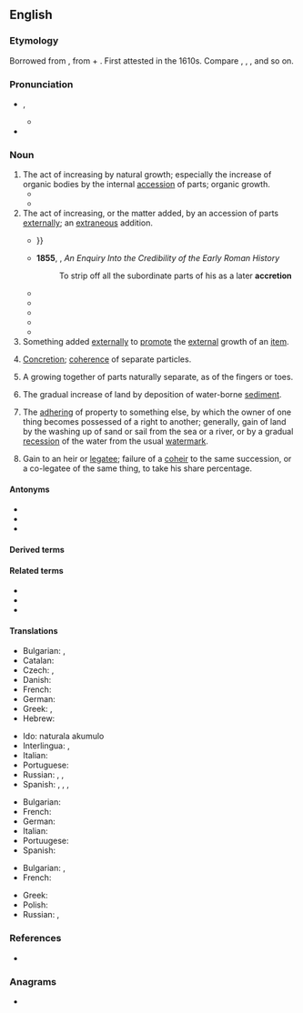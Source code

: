 {{also|accrétion}}
==English==

===Etymology===
Borrowed from {{bor|en|la|accrētiō}}, from {{m|la|ad||to}} + {{m|la|crēscō||grow}}. First attested in the 1610s. Compare {{m|en|crescent}}, {{m|en|increase}}, {{m|en|accrue}}, and so on.

===Pronunciation===
* {{a|US}} {{enPR|ŭkrēshən}}, {{IPA|en|/ə.ˈkɹi.ʃən/}}
** {{audio|en|LL-Q1860 (eng)-Vealhurl-accretion.wav|Audio (RP)}}
* {{rhymes|en|iːʃən|s=3}}

===Noun===
{{en-noun|~}}

# The act of increasing by natural growth; especially the increase of organic bodies by the internal [[accession]] of parts; organic growth.
#* {{RQ:Chesnutt House Behind the Cedars|chapter=I|passage=There might have been a slight '''accretion''' of the moss and lichen on the shingled roof.}}
#* {{RQ:Wharton Age of Innocence|chapter=IV|passage=The immense '''accretion''' of flesh which had descended on her in middle life like a flood of lava on a doomed city had changed her from a plump active little woman with a neatly-turned foot and ankle into something as vast and august as a natural phenomenon.}}
# The act of increasing, or the matter added, by an accession of parts [[externally]]; an [[extraneous]] addition.
#: {{ux|en|an '''accretion''' of earth}}
#: {{ux|en|A mineral augments not by growth, but by '''accretion'''.}}
#* {{quote-journal|en|author=Nathaniel Parker Willis|authorlink=Nathaniel Parker Willis|title=Death of Edgar Poe|work={{w|Town & Country (magazine)|Home Journal}}|date=October 20, 1849|url=http://www.eapoe.org/papers/MISC1827/18491020.htm|passage=Suddenly starting from a proposition, exactly and sharply defined, in terms of utmost simplicity and clearness, he rejected the forms of customary logic, and by a crystalline process of '''accretion''', built up his ocular demonstrations in forms of gloomiest and ghastliest grandeur, {{...|or in those of the most airy and delicious beauty, so minutely and distinctly, yet so rapidly, that the attention which was yielded to him was chained till it stood among his wonderful creations, till he himself dissolved the spell, and brought his hearers back to common and base existence, by vulgar fancies or exhibitions of the ignoblest passion.}}}}
#* '''1855''', {{w|George Cornewall Lewis}}, ''An Enquiry Into the Credibility of the Early Roman History''
#*: To strip off all the subordinate parts of his as a later '''accretion'''
#* {{quote-book|en|year=1891|title=The Women of the French Salons|author=Amelia Gere Mason|authorlink=Amelia Gere Mason|url=https://www.gutenberg.org/files/2528/2528-h/2528-h.htm|passage=Our social life is largely a form, a whirl, a commercial relation, a display, a duty, the result of external '''accretion''', not of internal growth.}}
#* {{RQ:Hardy Tess|passage=She had no fear of the shadows; her sole idea seemed to be to shun mankind—or rather that cold '''accretion''' called the world, which, so terrible in the mass, is so unformidable, even pitiable, in its units.}}
#* {{RQ:London Burning Daylight|passage=Two-story log buildings, in the business part of town, brought him from forty to fifty thousand dollars apiece. These fresh '''accretions''' of capital were immediately invested in other ventures.}}
#* {{quote-web|en|url=https://www.theatlantic.com/science/archive/2018/04/planets-are-built-from-pebbles/558854/|title=Earth May Have Been Formed by a Bunch of Tiny Space Pebbles|date=2018-04-26|quotee=Michiel Lambrechts|author=Alexandra Witze|work=The Atlantic|passage=“In many ways, pebble '''accretion''' is the most efficient way of adding mass to a body,” says Lambrechts.}}
#* {{quote-book|en|year=2018|author=Shoshana Zuboff|authorlink=Shoshana Zuboff|chapter=12|title=The Age of Surveillance Capitalism|passage=The systematic '''accretion''' of violence and complicity that engulfed whole populations at extreme velocity invoked a kind of bewilderment that ended in paralysis, even for many of the greatest minds of the twentieth century.}}
# Something added [[externally]] to [[promote]] the [[external]] growth of an [[item]].
#: {{rfex|en}} 
# [[concretion|Concretion]]; [[coherence]] of separate particles.
#: {{ux|en|the '''accretion''' of particles to form a solid mass}}
# {{lb|en|biology}} A growing together of parts naturally separate, as of the fingers or toes.
# {{lb|en|geology}} The gradual increase of land by deposition of water-borne [[sediment]].
# {{lb|en|legal}} The [[adhering]] of property to something else, by which the owner of one thing becomes possessed of a right to another; generally, gain of land by the washing up of sand or sail from the sea or a river, or by a gradual [[recession]] of the water from the usual [[watermark]].
# {{lb|en|legal}} Gain to an heir or [[legatee]]; failure of a [[coheir]] to the same succession, or a co-legatee of the same thing, to take his share percentage.

====Antonyms====
{{checksense|en}}
* {{l|en|decay}}
* {{l|en|erosion}}
* {{l|en|attrition}}

====Derived terms====
{{der2|en
|co-accretion
|accretion disk
|accretion disc
|accretion shock
|oligarchic accretion}}

====Related terms====
* {{l|en|accrete}}
* {{l|en|accretive}}
* {{l|en|accrue}}

====Translations====
{{trans-top|act of increasing by natural growth}}
* Bulgarian: {{t+|bg|прираст}}, {{t+|bg|увеличение}}
* Catalan: {{t+|ca|acreció|f}}
* Czech: {{t+|cs|nárůst|m}}, {{t|cs|nárůstek|m}}
* Danish: {{t|da|tilføjelse|c}}
* French: {{t+|fr|accrétion|f}}
* German: {{t+|de|Zunahme|f}}
* Greek: {{t+|el|επαύξηση|f}}, {{t+|el|επισώρευση|f}}
* Hebrew: {{t|he|ספיחה|f|tr=sfichá}}
{{trans-mid}}
* Ido: naturala akumulo
* Interlingua: {{t|ia|accrescimento}}, {{t|ia|augmento}}
* Italian: {{t+|it|accrescimento}}
* Portuguese: {{t+|pt|acreção|f}}
* Russian: {{t+|ru|приро́ст|m}}, {{t+|ru|увеличе́ние|n}}, {{t+|ru|прираще́ние|n}}
* Spanish: {{t+|es|aumento}}, {{t+|es|crecimiento}}, {{t+|es|acreción|f}}, {{t+|es|acrecencia|f}}
{{trans-bottom}}
{{trans-top|act of increasing, or the matter added, by an accession of parts externally}}
* Bulgarian: {{t+|bg|прираст|m}}
* French: {{t+|fr|accroissement|m}}
* German: {{t+|de|Zuwachs|m}}
* Italian: {{t+|it|accrescimento|m}}
* Portuugese: {{t+|pt|acreção|f}}
* Spanish: {{t+|es|acrecencia|f}}
{{trans-bottom}}
{{trans-top|concretion; coherence of separate particles; as, the accretion of particles so as to form a solid mass}}
* Bulgarian: , {{t+|bg|срастване}}
* French: {{t+|fr|accrétion|f}}
{{trans-mid}}
* Greek: {{t+|el|πρόσφυση|f}}
* Polish: {{t|pl|akrecja|f}}
* Russian: {{t+|ru|сраста́ние|n}}, {{t+|ru|сраще́ние|n}}
{{trans-bottom}}

===References===
* {{R:Webster 1913}}

===Anagrams===
* {{anagrams|en|a=acceinort|Neoarctic|anorectic}}
